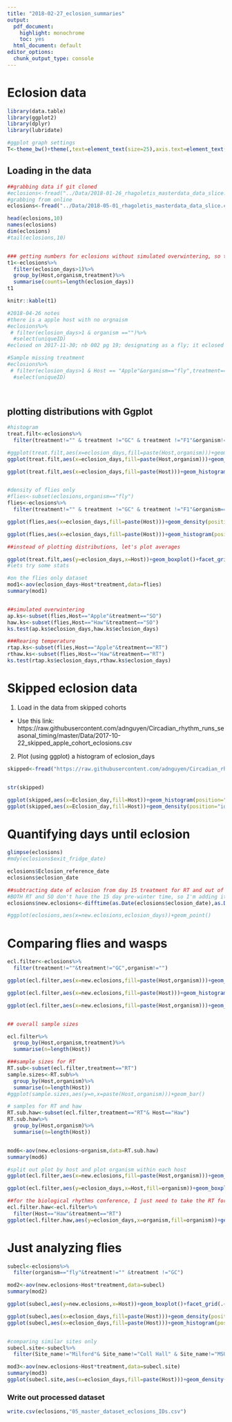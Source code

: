 ```yaml
---
title: "2018-02-27_eclosion_summaries"
output:
  pdf_document: 
    highlight: monochrome
    toc: yes
  html_document: default
editor_options: 
  chunk_output_type: console
---
```


# Eclosion data 

```r
library(data.table)
library(ggplot2)
library(dplyr)
library(lubridate)

#ggplot graph settings
T<-theme_bw()+theme(,text=element_text(size=25),axis.text=element_text(size=25), panel.grid.major=element_blank(), panel.grid.minor.x = element_blank(), panel.grid = element_blank(), legend.key = element_blank(),axis.title.y=element_text(margin=margin(t=0,r=15,b=0,l=0)),axis.title.x=element_text(margin=margin(t=15,r=,b=0,l=0)))+ theme(legend.position="none")
```

## Loading in the data

```r
##grabbing data if git cloned
#eclosions<-fread("../Data/2018-01-26_rhagoletis_masterdata_data_slice.csv")
#grabbing from online
eclosions<-fread("../Data/2018-05-01_rhagoletis_masterdata_data_slice.csv")

head(eclosions,10)
names(eclosions)
dim(eclosions)
#tail(eclosions,10)


### getting numbers for eclosions without simulated overwintering, so these pupae were left at rearing temperature
t1<-eclosions%>%
  filter(eclosion_days>1)%>%
  group_by(Host,organism,treatment)%>%
  summarise(counts=length(eclosion_days))
t1

knitr::kable(t1)

#2018-04-26 notes
#there is a apple host with no orgnaism
#eclosions%>%
 # filter(eclosion_days>1 & organism =="")%>%
  #select(uniqueID)
#eclosed on 2017-11-30; nb 002 pg 19; designating as a fly; it eclosed but died same day

#Sample missing treatment 
#eclosions%>%
 # filter(eclosion_days>1 & Host == "Apple"&organism=="fly",treatment=="")%>%
  #select(uniqueID)
  
  
```

## plotting distributions with Ggplot

```r
#histogram
treat.filt<-eclosions%>%
  filter(treatment!="" & treatment !="GC" & treatment !="F1"&organism!="")

#ggplot(treat.filt,aes(x=eclosion_days,fill=paste(Host,organism)))+geom_histogram(position="identity",alpha=.52)
ggplot(treat.filt,aes(x=eclosion_days,fill=paste(Host,organism)))+geom_density(position="identity",alpha=.52)+facet_grid(treatment~organism)

ggplot(treat.filt,aes(x=eclosion_days,fill=paste(Host)))+geom_histogram(position="identity",alpha=.52)+facet_grid(treatment~organism)+xlab("Eclosion(days)")


#density of flies only
#flies<-subset(eclosions,organism=="fly")
flies<-eclosions%>%
  filter(treatment!="" & treatment !="GC" & treatment !="F1"&organism=="fly")

ggplot(flies,aes(x=eclosion_days,fill=paste(Host)))+geom_density(position="identity",alpha=.52)+facet_grid(treatment~.)

ggplot(flies,aes(x=eclosion_days,fill=paste(Host)))+geom_histogram(position="identity",alpha=.52)+facet_grid(treatment~.)

##instead of plotting distributions, let's plot averages

ggplot(treat.filt,aes(y=eclosion_days,x=Host))+geom_boxplot()+facet_grid(treatment~organism,scales="free")+ylab("Eclosion (days)")
#lets try some stats

#on the flies only dataset
mod1<-aov(eclosion_days~Host*treatment,data=flies)
summary(mod1)


##simulated overwintering
ap.ks<-subset(flies,Host=="Apple"&treatment=="SO")
haw.ks<-subset(flies,Host=="Haw"&treatment=="SO")
ks.test(ap.ks$eclosion_days,haw.ks$eclosion_days)

###Rearing temperature
rtap.ks<-subset(flies,Host=="Apple"&treatment=="RT")
rthaw.ks<-subset(flies,Host=="Haw"&treatment=="RT")
ks.test(rtap.ks$eclosion_days,rthaw.ks$eclosion_days)

```

# Skipped eclosion data

1. Load in the data from skipped cohorts 
  * Use this link: https://raw.githubusercontent.com/adnguyen/Circadian_rhythm_runs_seasonal_timing/master/Data/2017-10-22_skipped_apple_cohort_eclosions.csv
  
2. Plot (using ggplot) a histogram of eclosion_days 

```r

skipped<-fread("https://raw.githubusercontent.com/adnguyen/Circadian_rhythm_runs_seasonal_timing/master/Data/2017-10-22_skipped_apple_cohort_eclosions.csv")


str(skipped)

ggplot(skipped,aes(x=Eclosion_day,fill=Host))+geom_histogram(position="identity",alpha=.5)
ggplot(skipped,aes(x=Eclosion_day,fill=Host))+geom_density(position="identity",alpha=.5)
```



# Quantifying days until eclosion

```r
glimpse(eclosions)
#mdy(eclosions$exit_fridge_date)

eclosions$Eclosion_reference_date
eclosions$eclosion_date

##subtracting date of eclosion from day 15 treatment for RT and out of winter date for SO treatment to estimate the number of days until eclosions
#BOTH RT and SO don't have the 15 day pre-winter time, so I'm adding it on to the end
eclosions$new.eclosions<-difftime(as.Date(eclosions$eclosion_date),as.Date(eclosions$Eclosion_reference_date),units=c("days"))+15

#ggplot(eclosions,aes(x=new.eclosions,eclosion_days))+geom_point()

```

# Comparing flies and wasps


```r
ecl.filter<-eclosions%>%
  filter(treatment!=""&treatment!="GC",organism!="")

ggplot(ecl.filter,aes(x=new.eclosions,fill=paste(Host,organism)))+geom_density(position="identity",alpha=.52)+facet_grid(treatment~organism)

ggplot(ecl.filter,aes(x=new.eclosions,fill=paste(Host)))+geom_histogram(position="identity",alpha=.52)+facet_grid(treatment~organism)+xlab("Eclosion(days)")

ggplot(ecl.filter,aes(x=new.eclosions,fill=paste(Host,organism)))+geom_density(position="identity",alpha=.52)+facet_grid(treatment~.)+xlab("Eclosion(days)")


## overall sample sizes

ecl.filter%>%
  group_by(Host,organism,treatment)%>%
  summarise(n=length(Host))

###sample sizes for RT
RT.sub<-subset(ecl.filter,treatment=="RT")
sample.sizes<-RT.sub%>%
  group_by(Host,organism)%>%
  summarise(n=length(Host))
#ggplot(sample.sizes,aes(y=n,x=paste(Host,organism)))+geom_bar()

# samples for RT and haw
RT.sub.haw<-subset(ecl.filter,treatment=="RT"& Host=="Haw")
RT.sub.haw%>%
  group_by(Host,organism)%>%
  summarise(n=length(Host))


mod6<-aov(new.eclosions~organism,data=RT.sub.haw)
summary(mod6)

#split out plot by host and plot organism within each host
ggplot(ecl.filter,aes(x=new.eclosions,fill=paste(Host,organism)))+geom_density(position="identity",alpha=.52)+facet_grid(treatment~Host)+xlab("Eclosion(days)")+T

ggplot(ecl.filter,aes(y=eclosion_days,x=Host,fill=organism))+geom_boxplot()+facet_grid(treatment~.,scales="free")+ylab("Adult Emergence (days)")+T

##for the biological rhythms conference, I just need to take the RT for Haw samples
ecl.filter.haw<-ecl.filter%>%
  filter(Host=="Haw"&treatment=="RT")
ggplot(ecl.filter.haw,aes(y=eclosion_days,x=organism,fill=organism))+geom_boxplot()+T+ylab("Adult Emergence (days)")
```


# Just analyzing flies 

```r
subecl<-eclosions%>%
  filter(organism=="fly"&treatment!="" &treatment !="GC")

mod2<-aov(new.eclosions~Host*treatment,data=subecl)
summary(mod2)

ggplot(subecl,aes(y=new.eclosions,x=Host))+geom_boxplot()+facet_grid(.~treatment)

ggplot(subecl,aes(x=eclosion_days,fill=paste(Host)))+geom_density(position="identity",alpha=.52)+facet_grid(treatment~.)
ggplot(subecl,aes(x=eclosion_days,fill=paste(Host)))+geom_histogram(position="identity",alpha=.52)+facet_grid(treatment~.)


#comparing similar sites only 
subecl.site<-subecl%>%
  filter(Site_name!="Milford"& Site_name!="Coll Hall" & Site_name!="MSU")

mod3<-aov(new.eclosions~Host*treatment,data=subecl.site)
summary(mod3)
ggplot(subecl.site,aes(x=eclosion_days,fill=paste(Host)))+geom_density(position="identity",alpha=.52)+facet_grid(treatment~Site_name)

```

### Write out processed dataset

```r
write.csv(eclosions,"05_master_dataset_eclosions_IDs.csv")
```

